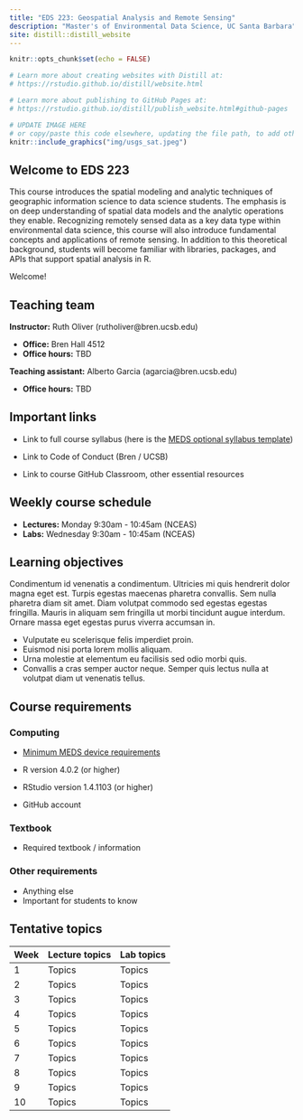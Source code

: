 ```yaml
---
title: "EDS 223: Geospatial Analysis and Remote Sensing"
description: "Master's of Environmental Data Science, UC Santa Barbara"
site: distill::distill_website
---
```


```r
knitr::opts_chunk$set(echo = FALSE)

# Learn more about creating websites with Distill at:
# https://rstudio.github.io/distill/website.html

# Learn more about publishing to GitHub Pages at:
# https://rstudio.github.io/distill/publish_website.html#github-pages

```

```r

# UPDATE IMAGE HERE 
# or copy/paste this code elsewhere, updating the file path, to add other images to your site!
knitr::include_graphics("img/usgs_sat.jpeg")
```

## Welcome to EDS 223

This course introduces the spatial modeling and analytic techniques of geographic information science to data science students. The emphasis is on deep understanding of spatial data models and the analytic operations they enable. Recognizing remotely sensed data as a key data type within environmental data science, this course will also introduce fundamental concepts and applications of remote sensing. In addition to this theoretical background, students will become familiar with libraries, packages, and APIs that support spatial analysis in R.

Welcome!

## Teaching team

**Instructor:** Ruth Oliver (rutholiver\@bren.ucsb.edu)

-   **Office:** Bren Hall 4512
-   **Office hours:** TBD

**Teaching assistant:** Alberto Garcia (agarcia\@bren.ucsb.edu)

-   **Office hours:** TBD

## Important links

-   Link to full course syllabus (here is the [MEDS optional syllabus template](https://docs.google.com/document/d/1b2CElvwKk-haEA1axY5KvTEBbiSPUf7dIRUNX7gCI6w/edit?usp=sharing))

-   Link to Code of Conduct (Bren / UCSB)

-   Link to course GitHub Classroom, other essential resources

## Weekly course schedule

-   **Lectures:** Monday 9:30am - 10:45am (NCEAS)
-   **Labs:** Wednesday 9:30am - 10:45am (NCEAS)

## Learning objectives

Condimentum id venenatis a condimentum. Ultricies mi quis hendrerit dolor magna eget est. Turpis egestas maecenas pharetra convallis. Sem nulla pharetra diam sit amet. Diam volutpat commodo sed egestas egestas fringilla. Mauris in aliquam sem fringilla ut morbi tincidunt augue interdum. Ornare massa eget egestas purus viverra accumsan in.

-   Vulputate eu scelerisque felis imperdiet proin.
-   Euismod nisi porta lorem mollis aliquam.
-   Urna molestie at elementum eu facilisis sed odio morbi quis.
-   Convallis a cras semper auctor neque. Semper quis lectus nulla at volutpat diam ut venenatis tellus.

## Course requirements

### Computing

-   [Minimum MEDS device requirements](https://ucsb-meds.github.io/computer_reqs.html)

-   R version 4.0.2 (or higher)

-   RStudio version 1.4.1103 (or higher)

-   GitHub account

### Textbook

-   Required textbook / information

### Other requirements

-   Anything else
-   Important for students to know

## Tentative topics

| Week | Lecture topics | Lab topics |
|------|----------------|------------|
| 1    | Topics         | Topics     |
| 2    | Topics         | Topics     |
| 3    | Topics         | Topics     |
| 4    | Topics         | Topics     |
| 5    | Topics         | Topics     |
| 6    | Topics         | Topics     |
| 7    | Topics         | Topics     |
| 8    | Topics         | Topics     |
| 9    | Topics         | Topics     |
| 10   | Topics         | Topics     |

